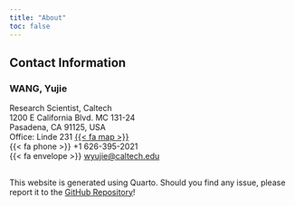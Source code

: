 ```yaml
---
title: "About"
toc: false
---
```


## Contact Information

### WANG, Yujie
Research Scientist, Caltech \
1200 E California Blvd. MC 131-24 \
Pasadena, CA 91125, USA \
Office: Linde 231 [{{< fa map >}}](https://lindecenter.caltech.edu/about/contact-us) \
{{< fa phone >}} +1 626-395-2021 \
{{< fa envelope >}} [wyujie@caltech.edu](mailto:wyujie@caltech.edu)

##

This website is generated using Quarto. Should you find any issue, please report it to the [GitHub Repository](https://github.com/silicormosia/silicormosia.github.io)!
